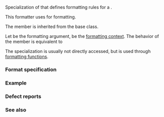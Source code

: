 {{cpp/title|formatter{{small|&lt;std::chrono::zoned_time&gt;}}}}
{{cpp/chrono/zoned_time/navbar}}

{{ddcl|header=chrono|since=c++20|
template&lt; class Duration, class TimeZonePtr, class CharT &gt;
struct formatter&lt;std::chrono::zoned_time&lt;Duration, TimeZonePtr&gt;, CharT&gt;
    : std::formatter&lt;/*local-time-format-t*/&lt;Duration&gt;, CharT&gt;
}}

Specialization of {{lc|std::formatter}} that defines formatting rules for a {{lc|std::chrono::zoned_time}}.

This formatter uses {{ltt|cpp/chrono/local_t/formatter|std::chrono::local_time_format}} for formatting.

The {{tt|parse}} member is inherited from the base class.

Let {{tt|tp}} be the formatting argument, {{tt|ctx}} be the [[cpp/utility/format/basic_format_context|formatting context]]. The behavior of the {{tt|format}} member is equivalent to
{{source|1=
auto info = tp.get_info();
return std::formatter&lt;/*local-time-format-t*/&gt;::format(
    std::local_time_format(tp.get_local_time(), &amp;info.abbrev, &amp;info.offset), ctx);
}}

The {{lc|std::formatter}} specialization is usually not directly accessed, but is used through [[cpp/utility/format|formatting functions]].

===Format specification===
{{cpp/chrono/format spec}}

===Example===
{{example}}

===Defect reports===
{{dr list begin}}
{{dr list item|paper=P2372R3|std=C++20|before={{tt|formatter}} used the global locale or passed locale|after=default {{c|"C"}} locale is used when {{ttb|L}} is absent}}
{{dr list end}}

===See also===
{{dsc begin}}
{{dsc inc|cpp/utility/format/dsc format}}
{{dsc end}}

{{langlinks|de|es|ja|ru|zh}}